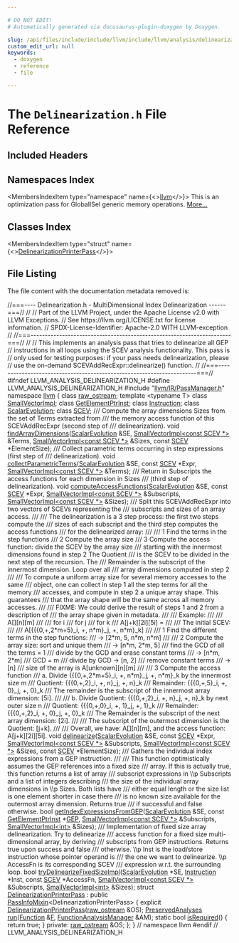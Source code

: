```yaml
---

# DO NOT EDIT!
# Automatically generated via docusaurus-plugin-doxygen by Doxygen.

slug: /api/files/include/include/llvm/include/llvm/analysis/delinearization-h
custom_edit_url: null
keywords:
  - doxygen
  - reference
  - file

---
```





# The `Delinearization.h` File Reference

<DoxygenPage pluginConfig={pluginConfig}>



## Included Headers

<IncludesList>
<IncludesListItem
  filePath="llvm/IR/PassManager.h"
  permalink="/docs/api/files/include/include/llvm/include/llvm/ir/passmanager-h"
  isLocal="true" />
</IncludesList>

## Namespaces Index

<MembersIndex>

<MembersIndexItem
  type="namespace"
  name={<><a href="/docs/api/namespaces/llvm">llvm</a></>}>
This is an optimization pass for GlobalISel generic memory operations. <a href="/docs/api/namespaces/llvm/#details">More...</a>
</MembersIndexItem>

</MembersIndex>

## Classes Index

<MembersIndex>

<MembersIndexItem
  type="struct"
  name={<><a href="/docs/api/structs/llvm/delinearizationprinterpass">DelinearizationPrinterPass</a></>}>
</MembersIndexItem>

</MembersIndex>


## File Listing

The file content with the documentation metadata removed is:

<ProgramListing>

<Link id="l00001" /><CodeLine lineNumber="1"><span class="doxyHighlightComment">//===---- Delinearization.h - MultiDimensional Index Delinearization ------===//</span></CodeLine>
<Link id="l00002" /><CodeLine lineNumber="2"><span class="doxyHighlightComment">//</span></CodeLine>
<Link id="l00003" /><CodeLine lineNumber="3"><span class="doxyHighlightComment">// Part of the LLVM Project, under the Apache License v2.0 with LLVM Exceptions.</span></CodeLine>
<Link id="l00004" /><CodeLine lineNumber="4"><span class="doxyHighlightComment">// See https://llvm.org/LICENSE.txt for license information.</span></CodeLine>
<Link id="l00005" /><CodeLine lineNumber="5"><span class="doxyHighlightComment">// SPDX-License-Identifier: Apache-2.0 WITH LLVM-exception</span></CodeLine>
<Link id="l00006" /><CodeLine lineNumber="6"><span class="doxyHighlightComment">//</span></CodeLine>
<Link id="l00007" /><CodeLine lineNumber="7"><span class="doxyHighlightComment">//===----------------------------------------------------------------------===//</span></CodeLine>
<Link id="l00008" /><CodeLine lineNumber="8"><span class="doxyHighlightComment">//</span></CodeLine>
<Link id="l00009" /><CodeLine lineNumber="9"><span class="doxyHighlightComment">// This implements an analysis pass that tries to delinearize all GEP</span></CodeLine>
<Link id="l00010" /><CodeLine lineNumber="10"><span class="doxyHighlightComment">// instructions in all loops using the SCEV analysis functionality. This pass is</span></CodeLine>
<Link id="l00011" /><CodeLine lineNumber="11"><span class="doxyHighlightComment">// only used for testing purposes: if your pass needs delinearization, please</span></CodeLine>
<Link id="l00012" /><CodeLine lineNumber="12"><span class="doxyHighlightComment">// use the on-demand SCEVAddRecExpr::delinearize() function.</span></CodeLine>
<Link id="l00013" /><CodeLine lineNumber="13"><span class="doxyHighlightComment">//</span></CodeLine>
<Link id="l00014" /><CodeLine lineNumber="14"><span class="doxyHighlightComment">//===----------------------------------------------------------------------===//</span></CodeLine>
<Link id="l00015" /><CodeLine lineNumber="15"></CodeLine>
<Link id="l00016" /><CodeLine lineNumber="16"><span class="doxyHighlightPreprocessor">#ifndef LLVM&#95;ANALYSIS&#95;DELINEARIZATION&#95;H</span></CodeLine>
<Link id="l00017" /><CodeLine lineNumber="17"><span class="doxyHighlightPreprocessor">#define LLVM&#95;ANALYSIS&#95;DELINEARIZATION&#95;H</span></CodeLine>
<Link id="l00018" /><CodeLine lineNumber="18"></CodeLine>
<Link id="l00019" /><CodeLine lineNumber="19"><span class="doxyHighlightPreprocessor">#include &quot;<a href="/docs/api/files/include/include/llvm/include/llvm/ir/passmanager-h">llvm/IR/PassManager.h</a>&quot;</span></CodeLine>
<Link id="l00020" /><CodeLine lineNumber="20"></CodeLine>
<Link id="l00021" /><CodeLine lineNumber="21"><span class="doxyHighlightKeyword">namespace </span><span class="doxyHighlight"><a href="/docs/api/namespaces/llvm">llvm</a> &#123;</span></CodeLine>
<Link id="l00022" /><CodeLine lineNumber="22"><span class="doxyHighlightKeyword">class </span><span class="doxyHighlight"><a href="/docs/api/classes/llvm/raw-ostream">raw&#95;ostream</a>;</span></CodeLine>
<Link id="l00023" /><CodeLine lineNumber="23"><span class="doxyHighlightKeyword">template</span><span class="doxyHighlight"> &lt;</span><span class="doxyHighlightKeyword">typename</span><span class="doxyHighlight"> T&gt; </span><span class="doxyHighlightKeyword">class </span><span class="doxyHighlight"><a href="/docs/api/classes/llvm/smallvectorimpl">SmallVectorImpl</a>;</span></CodeLine>
<Link id="l00024" /><CodeLine lineNumber="24"><span class="doxyHighlightKeyword">class </span><span class="doxyHighlight"><a href="/docs/api/classes/llvm/getelementptrinst">GetElementPtrInst</a>;</span></CodeLine>
<Link id="l00025" /><CodeLine lineNumber="25"><span class="doxyHighlightKeyword">class </span><span class="doxyHighlight"><a href="/docs/api/classes/llvm/instruction">Instruction</a>;</span></CodeLine>
<Link id="l00026" /><CodeLine lineNumber="26"><span class="doxyHighlightKeyword">class </span><span class="doxyHighlight"><a href="/docs/api/classes/llvm/scalarevolution">ScalarEvolution</a>;</span></CodeLine>
<Link id="l00027" /><CodeLine lineNumber="27"><span class="doxyHighlightKeyword">class </span><span class="doxyHighlight"><a href="/docs/api/classes/llvm/scev">SCEV</a>;</span></CodeLine>
<Link id="l00028" /><CodeLine lineNumber="28"></CodeLine>
<Link id="l00029" /><CodeLine lineNumber="29"><span class="doxyHighlightComment">/// Compute the array dimensions Sizes from the set of Terms extracted from</span></CodeLine>
<Link id="l00030" /><CodeLine lineNumber="30"><span class="doxyHighlightComment">/// the memory access function of this SCEVAddRecExpr (second step of</span></CodeLine>
<Link id="l00031" /><CodeLine lineNumber="31"><span class="doxyHighlightComment">/// delinearization).</span></CodeLine>
<Link id="l00032" /><CodeLine lineNumber="32"><span class="doxyHighlightKeywordType">void</span><span class="doxyHighlight"> <a href="/docs/api/namespaces/llvm/#a174350306649bc16f97803763bcae8f7">findArrayDimensions</a>(<a href="/docs/api/classes/llvm/scalarevolution">ScalarEvolution</a> &amp;SE,</span></CodeLine>
<Link id="l00033" /><CodeLine lineNumber="33"><span class="doxyHighlight">                         <a href="/docs/api/classes/llvm/smallvectorimpl">SmallVectorImpl&lt;const SCEV &#42;&gt;</a> &amp;Terms,</span></CodeLine>
<Link id="l00034" /><CodeLine lineNumber="34"><span class="doxyHighlight">                         <a href="/docs/api/classes/llvm/smallvectorimpl">SmallVectorImpl&lt;const SCEV &#42;&gt;</a> &amp;Sizes,</span></CodeLine>
<Link id="l00035" /><CodeLine lineNumber="35"><span class="doxyHighlight">                         </span><span class="doxyHighlightKeyword">const</span><span class="doxyHighlight"> <a href="/docs/api/classes/llvm/scev">SCEV</a> &#42;ElementSize);</span></CodeLine>
<Link id="l00036" /><CodeLine lineNumber="36"></CodeLine>
<Link id="l00037" /><CodeLine lineNumber="37"><span class="doxyHighlightComment">/// Collect parametric terms occurring in step expressions (first step of</span></CodeLine>
<Link id="l00038" /><CodeLine lineNumber="38"><span class="doxyHighlightComment">/// delinearization).</span></CodeLine>
<Link id="l00039" /><CodeLine lineNumber="39"><span class="doxyHighlightKeywordType">void</span><span class="doxyHighlight"> <a href="/docs/api/namespaces/llvm/#a15de929cad74fd49804c28fe22c149a9">collectParametricTerms</a>(<a href="/docs/api/classes/llvm/scalarevolution">ScalarEvolution</a> &amp;SE, </span><span class="doxyHighlightKeyword">const</span><span class="doxyHighlight"> <a href="/docs/api/classes/llvm/scev">SCEV</a> &#42;Expr,</span></CodeLine>
<Link id="l00040" /><CodeLine lineNumber="40"><span class="doxyHighlight">                            <a href="/docs/api/classes/llvm/smallvectorimpl">SmallVectorImpl&lt;const SCEV &#42;&gt;</a> &amp;Terms);</span></CodeLine>
<Link id="l00041" /><CodeLine lineNumber="41"></CodeLine>
<Link id="l00042" /><CodeLine lineNumber="42"><span class="doxyHighlightComment">/// Return in Subscripts the access functions for each dimension in Sizes</span></CodeLine>
<Link id="l00043" /><CodeLine lineNumber="43"><span class="doxyHighlightComment">/// (third step of delinearization).</span></CodeLine>
<Link id="l00044" /><CodeLine lineNumber="44"><span class="doxyHighlightKeywordType">void</span><span class="doxyHighlight"> <a href="/docs/api/namespaces/llvm/#a62f4b8744e4b75d5371fb9a8a471ca26">computeAccessFunctions</a>(<a href="/docs/api/classes/llvm/scalarevolution">ScalarEvolution</a> &amp;SE, </span><span class="doxyHighlightKeyword">const</span><span class="doxyHighlight"> <a href="/docs/api/classes/llvm/scev">SCEV</a> &#42;Expr,</span></CodeLine>
<Link id="l00045" /><CodeLine lineNumber="45"><span class="doxyHighlight">                            <a href="/docs/api/classes/llvm/smallvectorimpl">SmallVectorImpl&lt;const SCEV &#42;&gt;</a> &amp;Subscripts,</span></CodeLine>
<Link id="l00046" /><CodeLine lineNumber="46"><span class="doxyHighlight">                            <a href="/docs/api/classes/llvm/smallvectorimpl">SmallVectorImpl&lt;const SCEV &#42;&gt;</a> &amp;Sizes);</span></CodeLine>
<Link id="l00047" /><CodeLine lineNumber="47"><span class="doxyHighlightComment">/// Split this SCEVAddRecExpr into two vectors of SCEVs representing the</span></CodeLine>
<Link id="l00048" /><CodeLine lineNumber="48"><span class="doxyHighlightComment">/// subscripts and sizes of an array access.</span></CodeLine>
<Link id="l00049" /><CodeLine lineNumber="49"><span class="doxyHighlightComment">///</span></CodeLine>
<Link id="l00050" /><CodeLine lineNumber="50"><span class="doxyHighlightComment">/// The delinearization is a 3 step process: the first two steps compute the</span></CodeLine>
<Link id="l00051" /><CodeLine lineNumber="51"><span class="doxyHighlightComment">/// sizes of each subscript and the third step computes the access functions</span></CodeLine>
<Link id="l00052" /><CodeLine lineNumber="52"><span class="doxyHighlightComment">/// for the delinearized array:</span></CodeLine>
<Link id="l00053" /><CodeLine lineNumber="53"><span class="doxyHighlightComment">///</span></CodeLine>
<Link id="l00054" /><CodeLine lineNumber="54"><span class="doxyHighlightComment">/// 1 Find the terms in the step functions</span></CodeLine>
<Link id="l00055" /><CodeLine lineNumber="55"><span class="doxyHighlightComment">/// 2 Compute the array size</span></CodeLine>
<Link id="l00056" /><CodeLine lineNumber="56"><span class="doxyHighlightComment">/// 3 Compute the access function: divide the SCEV by the array size</span></CodeLine>
<Link id="l00057" /><CodeLine lineNumber="57"><span class="doxyHighlightComment">///    starting with the innermost dimensions found in step 2 The Quotient</span></CodeLine>
<Link id="l00058" /><CodeLine lineNumber="58"><span class="doxyHighlightComment">///    is the SCEV to be divided in the next step of the recursion. The</span></CodeLine>
<Link id="l00059" /><CodeLine lineNumber="59"><span class="doxyHighlightComment">///    Remainder is the subscript of the innermost dimension. Loop over all</span></CodeLine>
<Link id="l00060" /><CodeLine lineNumber="60"><span class="doxyHighlightComment">///    array dimensions computed in step 2</span></CodeLine>
<Link id="l00061" /><CodeLine lineNumber="61"><span class="doxyHighlightComment">///</span></CodeLine>
<Link id="l00062" /><CodeLine lineNumber="62"><span class="doxyHighlightComment">/// To compute a uniform array size for several memory accesses to the same</span></CodeLine>
<Link id="l00063" /><CodeLine lineNumber="63"><span class="doxyHighlightComment">/// object, one can collect in step 1 all the step terms for all the memory</span></CodeLine>
<Link id="l00064" /><CodeLine lineNumber="64"><span class="doxyHighlightComment">/// accesses, and compute in step 2 a unique array shape. This guarantees</span></CodeLine>
<Link id="l00065" /><CodeLine lineNumber="65"><span class="doxyHighlightComment">/// that the array shape will be the same across all memory accesses.</span></CodeLine>
<Link id="l00066" /><CodeLine lineNumber="66"><span class="doxyHighlightComment">///</span></CodeLine>
<Link id="l00067" /><CodeLine lineNumber="67"><span class="doxyHighlightComment">/// FIXME: We could derive the result of steps 1 and 2 from a description of</span></CodeLine>
<Link id="l00068" /><CodeLine lineNumber="68"><span class="doxyHighlightComment">/// the array shape given in metadata.</span></CodeLine>
<Link id="l00069" /><CodeLine lineNumber="69"><span class="doxyHighlightComment">///</span></CodeLine>
<Link id="l00070" /><CodeLine lineNumber="70"><span class="doxyHighlightComment">/// Example:</span></CodeLine>
<Link id="l00071" /><CodeLine lineNumber="71"><span class="doxyHighlightComment">///</span></CodeLine>
<Link id="l00072" /><CodeLine lineNumber="72"><span class="doxyHighlightComment">/// A&#91;&#93;&#91;n&#93;&#91;m&#93;</span></CodeLine>
<Link id="l00073" /><CodeLine lineNumber="73"><span class="doxyHighlightComment">///</span></CodeLine>
<Link id="l00074" /><CodeLine lineNumber="74"><span class="doxyHighlightComment">/// for i</span></CodeLine>
<Link id="l00075" /><CodeLine lineNumber="75"><span class="doxyHighlightComment">///   for j</span></CodeLine>
<Link id="l00076" /><CodeLine lineNumber="76"><span class="doxyHighlightComment">///     for k</span></CodeLine>
<Link id="l00077" /><CodeLine lineNumber="77"><span class="doxyHighlightComment">///       A&#91;j+k&#93;&#91;2i&#93;&#91;5i&#93; =</span></CodeLine>
<Link id="l00078" /><CodeLine lineNumber="78"><span class="doxyHighlightComment">///</span></CodeLine>
<Link id="l00079" /><CodeLine lineNumber="79"><span class="doxyHighlightComment">/// The initial SCEV:</span></CodeLine>
<Link id="l00080" /><CodeLine lineNumber="80"><span class="doxyHighlightComment">///</span></CodeLine>
<Link id="l00081" /><CodeLine lineNumber="81"><span class="doxyHighlightComment">/// A&#91;&#123;&#123;&#123;0,+,2&#42;m+5&#125;&#95;i, +, n&#42;m&#125;&#95;j, +, n&#42;m&#125;&#95;k&#93;</span></CodeLine>
<Link id="l00082" /><CodeLine lineNumber="82"><span class="doxyHighlightComment">///</span></CodeLine>
<Link id="l00083" /><CodeLine lineNumber="83"><span class="doxyHighlightComment">/// 1 Find the different terms in the step functions:</span></CodeLine>
<Link id="l00084" /><CodeLine lineNumber="84"><span class="doxyHighlightComment">/// -&gt; &#91;2&#42;m, 5, n&#42;m, n&#42;m&#93;</span></CodeLine>
<Link id="l00085" /><CodeLine lineNumber="85"><span class="doxyHighlightComment">///</span></CodeLine>
<Link id="l00086" /><CodeLine lineNumber="86"><span class="doxyHighlightComment">/// 2 Compute the array size: sort and unique them</span></CodeLine>
<Link id="l00087" /><CodeLine lineNumber="87"><span class="doxyHighlightComment">/// -&gt; &#91;n&#42;m, 2&#42;m, 5&#93;</span></CodeLine>
<Link id="l00088" /><CodeLine lineNumber="88"><span class="doxyHighlightComment">/// find the GCD of all the terms = 1</span></CodeLine>
<Link id="l00089" /><CodeLine lineNumber="89"><span class="doxyHighlightComment">/// divide by the GCD and erase constant terms</span></CodeLine>
<Link id="l00090" /><CodeLine lineNumber="90"><span class="doxyHighlightComment">/// -&gt; &#91;n&#42;m, 2&#42;m&#93;</span></CodeLine>
<Link id="l00091" /><CodeLine lineNumber="91"><span class="doxyHighlightComment">/// GCD = m</span></CodeLine>
<Link id="l00092" /><CodeLine lineNumber="92"><span class="doxyHighlightComment">/// divide by GCD -&gt; &#91;n, 2&#93;</span></CodeLine>
<Link id="l00093" /><CodeLine lineNumber="93"><span class="doxyHighlightComment">/// remove constant terms</span></CodeLine>
<Link id="l00094" /><CodeLine lineNumber="94"><span class="doxyHighlightComment">/// -&gt; &#91;n&#93;</span></CodeLine>
<Link id="l00095" /><CodeLine lineNumber="95"><span class="doxyHighlightComment">/// size of the array is A&#91;unknown&#93;&#91;n&#93;&#91;m&#93;</span></CodeLine>
<Link id="l00096" /><CodeLine lineNumber="96"><span class="doxyHighlightComment">///</span></CodeLine>
<Link id="l00097" /><CodeLine lineNumber="97"><span class="doxyHighlightComment">/// 3 Compute the access function</span></CodeLine>
<Link id="l00098" /><CodeLine lineNumber="98"><span class="doxyHighlightComment">/// a. Divide &#123;&#123;&#123;0,+,2&#42;m+5&#125;&#95;i, +, n&#42;m&#125;&#95;j, +, n&#42;m&#125;&#95;k by the innermost size m</span></CodeLine>
<Link id="l00099" /><CodeLine lineNumber="99"><span class="doxyHighlightComment">/// Quotient: &#123;&#123;&#123;0,+,2&#125;&#95;i, +, n&#125;&#95;j, +, n&#125;&#95;k</span></CodeLine>
<Link id="l00100" /><CodeLine lineNumber="100"><span class="doxyHighlightComment">/// Remainder: &#123;&#123;&#123;0,+,5&#125;&#95;i, +, 0&#125;&#95;j, +, 0&#125;&#95;k</span></CodeLine>
<Link id="l00101" /><CodeLine lineNumber="101"><span class="doxyHighlightComment">/// The remainder is the subscript of the innermost array dimension: &#91;5i&#93;.</span></CodeLine>
<Link id="l00102" /><CodeLine lineNumber="102"><span class="doxyHighlightComment">///</span></CodeLine>
<Link id="l00103" /><CodeLine lineNumber="103"><span class="doxyHighlightComment">/// b. Divide Quotient: &#123;&#123;&#123;0,+,2&#125;&#95;i, +, n&#125;&#95;j, +, n&#125;&#95;k by next outer size n</span></CodeLine>
<Link id="l00104" /><CodeLine lineNumber="104"><span class="doxyHighlightComment">/// Quotient: &#123;&#123;&#123;0,+,0&#125;&#95;i, +, 1&#125;&#95;j, +, 1&#125;&#95;k</span></CodeLine>
<Link id="l00105" /><CodeLine lineNumber="105"><span class="doxyHighlightComment">/// Remainder: &#123;&#123;&#123;0,+,2&#125;&#95;i, +, 0&#125;&#95;j, +, 0&#125;&#95;k</span></CodeLine>
<Link id="l00106" /><CodeLine lineNumber="106"><span class="doxyHighlightComment">/// The Remainder is the subscript of the next array dimension: &#91;2i&#93;.</span></CodeLine>
<Link id="l00107" /><CodeLine lineNumber="107"><span class="doxyHighlightComment">///</span></CodeLine>
<Link id="l00108" /><CodeLine lineNumber="108"><span class="doxyHighlightComment">/// The subscript of the outermost dimension is the Quotient: &#91;j+k&#93;.</span></CodeLine>
<Link id="l00109" /><CodeLine lineNumber="109"><span class="doxyHighlightComment">///</span></CodeLine>
<Link id="l00110" /><CodeLine lineNumber="110"><span class="doxyHighlightComment">/// Overall, we have: A&#91;&#93;&#91;n&#93;&#91;m&#93;, and the access function: A&#91;j+k&#93;&#91;2i&#93;&#91;5i&#93;.</span></CodeLine>
<Link id="l00111" /><CodeLine lineNumber="111"><span class="doxyHighlightKeywordType">void</span><span class="doxyHighlight"> <a href="/docs/api/namespaces/llvm/#abc378caf5071493fe3b2b98bf224be7c">delinearize</a>(<a href="/docs/api/classes/llvm/scalarevolution">ScalarEvolution</a> &amp;SE, </span><span class="doxyHighlightKeyword">const</span><span class="doxyHighlight"> <a href="/docs/api/classes/llvm/scev">SCEV</a> &#42;Expr,</span></CodeLine>
<Link id="l00112" /><CodeLine lineNumber="112"><span class="doxyHighlight">                 <a href="/docs/api/classes/llvm/smallvectorimpl">SmallVectorImpl&lt;const SCEV &#42;&gt;</a> &amp;Subscripts,</span></CodeLine>
<Link id="l00113" /><CodeLine lineNumber="113"><span class="doxyHighlight">                 <a href="/docs/api/classes/llvm/smallvectorimpl">SmallVectorImpl&lt;const SCEV &#42;&gt;</a> &amp;Sizes, </span><span class="doxyHighlightKeyword">const</span><span class="doxyHighlight"> <a href="/docs/api/classes/llvm/scev">SCEV</a> &#42;ElementSize);</span></CodeLine>
<Link id="l00114" /><CodeLine lineNumber="114"></CodeLine>
<Link id="l00115" /><CodeLine lineNumber="115"><span class="doxyHighlightComment">/// Gathers the individual index expressions from a GEP instruction.</span></CodeLine>
<Link id="l00116" /><CodeLine lineNumber="116"><span class="doxyHighlightComment">///</span></CodeLine>
<Link id="l00117" /><CodeLine lineNumber="117"><span class="doxyHighlightComment">/// This function optimistically assumes the GEP references into a fixed size</span></CodeLine>
<Link id="l00118" /><CodeLine lineNumber="118"><span class="doxyHighlightComment">/// array. If this is actually true, this function returns a list of array</span></CodeLine>
<Link id="l00119" /><CodeLine lineNumber="119"><span class="doxyHighlightComment">/// subscript expressions in \\p Subscripts and a list of integers describing</span></CodeLine>
<Link id="l00120" /><CodeLine lineNumber="120"><span class="doxyHighlightComment">/// the size of the individual array dimensions in \\p Sizes. Both lists have</span></CodeLine>
<Link id="l00121" /><CodeLine lineNumber="121"><span class="doxyHighlightComment">/// either equal length or the size list is one element shorter in case there</span></CodeLine>
<Link id="l00122" /><CodeLine lineNumber="122"><span class="doxyHighlightComment">/// is no known size available for the outermost array dimension. Returns true</span></CodeLine>
<Link id="l00123" /><CodeLine lineNumber="123"><span class="doxyHighlightComment">/// if successful and false otherwise.</span></CodeLine>
<Link id="l00124" /><CodeLine lineNumber="124"><span class="doxyHighlightKeywordType">bool</span><span class="doxyHighlight"> <a href="/docs/api/namespaces/llvm/#a8287f8eaeb936bb75dc1bb6ef39fbdd1">getIndexExpressionsFromGEP</a>(<a href="/docs/api/classes/llvm/scalarevolution">ScalarEvolution</a> &amp;SE,</span></CodeLine>
<Link id="l00125" /><CodeLine lineNumber="125"><span class="doxyHighlight">                                </span><span class="doxyHighlightKeyword">const</span><span class="doxyHighlight"> <a href="/docs/api/classes/llvm/getelementptrinst">GetElementPtrInst</a> &#42;<a href="/docs/api/files/lib/lib/target/lib/target/hexagon/hexagoncommongep-cpp/#ad532e8710e50302e0a376b61c91fa91d">GEP</a>,</span></CodeLine>
<Link id="l00126" /><CodeLine lineNumber="126"><span class="doxyHighlight">                                <a href="/docs/api/classes/llvm/smallvectorimpl">SmallVectorImpl&lt;const SCEV &#42;&gt;</a> &amp;Subscripts,</span></CodeLine>
<Link id="l00127" /><CodeLine lineNumber="127"><span class="doxyHighlight">                                <a href="/docs/api/classes/llvm/smallvectorimpl">SmallVectorImpl&lt;int&gt;</a> &amp;Sizes);</span></CodeLine>
<Link id="l00128" /><CodeLine lineNumber="128"></CodeLine>
<Link id="l00129" /><CodeLine lineNumber="129"><span class="doxyHighlightComment">/// Implementation of fixed size array delinearization. Try to delinearize</span></CodeLine>
<Link id="l00130" /><CodeLine lineNumber="130"><span class="doxyHighlightComment">/// access function for a fixed size multi-dimensional array, by deriving</span></CodeLine>
<Link id="l00131" /><CodeLine lineNumber="131"><span class="doxyHighlightComment">/// subscripts from GEP instructions. Returns true upon success and false</span></CodeLine>
<Link id="l00132" /><CodeLine lineNumber="132"><span class="doxyHighlightComment">/// otherwise. \\p Inst is the load/store instruction whose pointer operand is</span></CodeLine>
<Link id="l00133" /><CodeLine lineNumber="133"><span class="doxyHighlightComment">/// the one we want to delinearize. \\p AccessFn is its corresponding SCEV</span></CodeLine>
<Link id="l00134" /><CodeLine lineNumber="134"><span class="doxyHighlightComment">/// expression w.r.t. the surrounding loop.</span></CodeLine>
<Link id="l00135" /><CodeLine lineNumber="135"><span class="doxyHighlightKeywordType">bool</span><span class="doxyHighlight"> <a href="/docs/api/namespaces/llvm/#ab73239c9eac42ae767c00ecc64e98dff">tryDelinearizeFixedSizeImpl</a>(<a href="/docs/api/classes/llvm/scalarevolution">ScalarEvolution</a> &#42;SE, <a href="/docs/api/classes/llvm/instruction">Instruction</a> &#42;Inst,</span></CodeLine>
<Link id="l00136" /><CodeLine lineNumber="136"><span class="doxyHighlight">                                 </span><span class="doxyHighlightKeyword">const</span><span class="doxyHighlight"> <a href="/docs/api/classes/llvm/scev">SCEV</a> &#42;AccessFn,</span></CodeLine>
<Link id="l00137" /><CodeLine lineNumber="137"><span class="doxyHighlight">                                 <a href="/docs/api/classes/llvm/smallvectorimpl">SmallVectorImpl&lt;const SCEV &#42;&gt;</a> &amp;Subscripts,</span></CodeLine>
<Link id="l00138" /><CodeLine lineNumber="138"><span class="doxyHighlight">                                 <a href="/docs/api/classes/llvm/smallvectorimpl">SmallVectorImpl&lt;int&gt;</a> &amp;Sizes);</span></CodeLine>
<Link id="l00139" /><CodeLine lineNumber="139"></CodeLine>
<Link id="l00140" /><CodeLine lineNumber="140" lineLink="/docs/api/structs/llvm/delinearizationprinterpass"><span class="doxyHighlightKeyword">struct </span><span class="doxyHighlight"><a href="/docs/api/structs/llvm/delinearizationprinterpass/#afcaceec8c97ea4a31d647f474e8ba5ac">DelinearizationPrinterPass</a></span></CodeLine>
<Link id="l00141" /><CodeLine lineNumber="141"><span class="doxyHighlight">    : </span><span class="doxyHighlightKeyword">public</span><span class="doxyHighlight"> <a href="/docs/api/structs/llvm/passinfomixin">PassInfoMixin</a>&lt;DelinearizationPrinterPass&gt; &#123;</span></CodeLine>
<Link id="l00142" /><CodeLine lineNumber="142"><span class="doxyHighlight">  </span><span class="doxyHighlightKeyword">explicit</span><span class="doxyHighlight"> <a href="/docs/api/structs/llvm/delinearizationprinterpass/#afcaceec8c97ea4a31d647f474e8ba5ac">DelinearizationPrinterPass</a>(<a href="/docs/api/classes/llvm/raw-ostream">raw&#95;ostream</a> &amp;OS);</span></CodeLine>
<Link id="l00143" /><CodeLine lineNumber="143"><span class="doxyHighlight">  <a href="/docs/api/classes/llvm/preservedanalyses">PreservedAnalyses</a> <a href="/docs/api/structs/llvm/delinearizationprinterpass/#af564d4ce1f4c1029592d1a923b0d2c43">run</a>(<a href="/docs/api/classes/llvm/function">Function</a> &amp;<a href="/docs/api/files/lib/lib/support/md5-cpp/#a96d73bbd7af15cb1fc38c3f4a3bd82e9">F</a>, <a href="/docs/api/namespaces/llvm/#adce09a5a0de0e3177eb00e932734af2f">FunctionAnalysisManager</a> &amp;AM);</span></CodeLine>
<Link id="l00144" /><CodeLine lineNumber="144" lineLink="/docs/api/structs/llvm/delinearizationprinterpass/#ad7cc6c706b31acd77039517fcd442732"><span class="doxyHighlight">  </span><span class="doxyHighlightKeyword">static</span><span class="doxyHighlight"> </span><span class="doxyHighlightKeywordType">bool</span><span class="doxyHighlight"> <a href="/docs/api/structs/llvm/delinearizationprinterpass/#ad7cc6c706b31acd77039517fcd442732">isRequired</a>() &#123; </span><span class="doxyHighlightKeywordFlow">return</span><span class="doxyHighlight"> </span><span class="doxyHighlightKeyword">true</span><span class="doxyHighlight">; &#125;</span></CodeLine>
<Link id="l00145" /><CodeLine lineNumber="145"></CodeLine>
<Link id="l00146" /><CodeLine lineNumber="146"><span class="doxyHighlightKeyword">private</span><span class="doxyHighlight">:</span></CodeLine>
<Link id="l00147" /><CodeLine lineNumber="147"><span class="doxyHighlight">  <a href="/docs/api/classes/llvm/raw-ostream">raw&#95;ostream</a> &amp;OS;</span></CodeLine>
<Link id="l00148" /><CodeLine lineNumber="148"><span class="doxyHighlight">&#125;;</span></CodeLine>
<Link id="l00149" /><CodeLine lineNumber="149"><span class="doxyHighlight">&#125; </span><span class="doxyHighlightComment">// namespace llvm</span></CodeLine>
<Link id="l00150" /><CodeLine lineNumber="150"></CodeLine>
<Link id="l00151" /><CodeLine lineNumber="151"><span class="doxyHighlightPreprocessor">#endif </span><span class="doxyHighlightComment">// LLVM&#95;ANALYSIS&#95;DELINEARIZATION&#95;H</span></CodeLine>

</ProgramListing>


</DoxygenPage>
